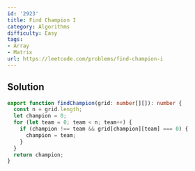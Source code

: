 ```yaml
---
id: '2923'
title: Find Champion I
category: Algorithms
difficulty: Easy
tags:
- Array
- Matrix
url: https://leetcode.com/problems/find-champion-i
---
```


## Solution

```typescript filename="solution.ts" copy
export function findChampion(grid: number[][]): number {
  const n = grid.length;
  let champion = 0;
  for (let team = 0; team < n; team++) {
    if (champion !== team && grid[champion][team] === 0) {
      champion = team;
    }
  }
  return champion;
}
```

